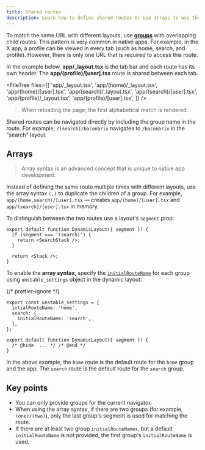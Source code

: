 ```yaml
---
title: Shared routes
description: Learn how to define shared routes or use arrays to use the same route multiple times with different layouts using Expo Router.
---
```



To match the same URL with different layouts, use [**groups**](/router/layouts#groups) with overlapping child routes. This pattern is very common in native apps. For example, in the X app, a profile can be viewed in every tab (such as home, search, and profile). However, there is only one URL that is required to access this route.

In the example below, **app/\_layout.tsx** is the tab bar and each route has its own header. The **app/(profile)/[user].tsx** route is shared between each tab.

<FileTree
  files={[
    'app/_layout.tsx',
    'app/(home)/_layout.tsx',
    'app/(home)/[user].tsx',
    'app/(search)/_layout.tsx',
    'app/(search)/[user].tsx',
    'app/(profile)/_layout.tsx',
    'app/(profile)/[user].tsx',
  ]}
/>

> When reloading the page, the first alphabetical match is rendered.

Shared routes can be navigated directly by including the group name in the route. For example, `/(search)/baconbrix` navigates to `/baconbrix` in the "search" layout.

## Arrays

> Array syntax is an advanced concept that is unique to native app development.

Instead of defining the same route multiple times with different layouts, use the array syntax `(,)` to duplicate the children of a group. For example, `app/(home,search)/[user].tsx` &mdash; creates `app/(home)/[user].tsx` and `app/(search)/[user].tsx` in memory.

To distinguish between the two routes use a layout's `segment` prop:

```tsx app/(home,search)/_layout.tsx
export default function DynamicLayout({ segment }) {
  if (segment === '(search)') {
    return <SearchStack />;
  }

  return <Stack />;
}
```

To enable the **array syntax**, specify the [`initialRouteName`](/router/advanced/router-settings/#initialroutename) for each group using `unstable_settings` object in the dynamic layout:

{/* prettier-ignore */}
```tsx app/(home,search)/_layout.tsx
export const unstable_settings = {
  intialRouteName: 'home',
  search: {
    initialRouteName: 'search',
  },
};

export default function DynamicLayout({ segment }) {
  /* @hide  ... */ /* @end */
}
```

In the above example, the `home` route is the default route for the `home` group and the app. The `search` route is the default route for the `search` group.

## Key points

- You can only provide groups for the current navigator.
- When using the array syntax, if there are two groups (for example, `(one)/(two)`), only the last group's segment is used for matching the route.
- If there are at least two group `initialRouteNames`, but a default `initialRouteName` is not provided, the first group's `initialRouteName` is used.
